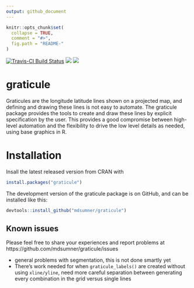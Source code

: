 ```yaml
---
output: github_document
---
```


<!-- README.md is generated from README.Rmd. Please edit that file -->

```r
knitr::opts_chunk$set(
  collapse = TRUE,
  comment = "#>",
  fig.path = "README-"
)
```


[![Travis-CI Build Status](https://travis-ci.org/mdsumner/graticule.svg?branch=master)](https://travis-ci.org/mdsumner/graticule)
[![](http://www.r-pkg.org/badges/version/graticule)](http://www.r-pkg.org/pkg/graticule)
[![](http://cranlogs.r-pkg.org/badges/graticule)](http://www.r-pkg.org/pkg/graticule)

graticule
=========

Graticules are the longitude latitude lines shown on a projected map, and defining and drawing these lines is not easy to automate. The graticule package provides the tools to create and draw these lines by explicit specification by the user. This provides a good compromise between high-level automation and the flexibility to drive the low level details as needed, using base graphics in R.

Installation
============

Insall the latest released version from CRAN with

```r
install.packages("graticule")
```

The development version of the graticule package is on GitHub, and can be installed like this:

```r
devtools::install_github("mdsumner/graticule")
```

Known issues
------------

Please feel free to share your experiences and report problems at https://github.com/mdsumner/graticule/issues

* general problems with segmentation, this is not done smartly yet
* There's work needed for when `graticule_labels()` are created without using `xline/yline`, need more careful separation between generating every combination in the grid versus single lines
